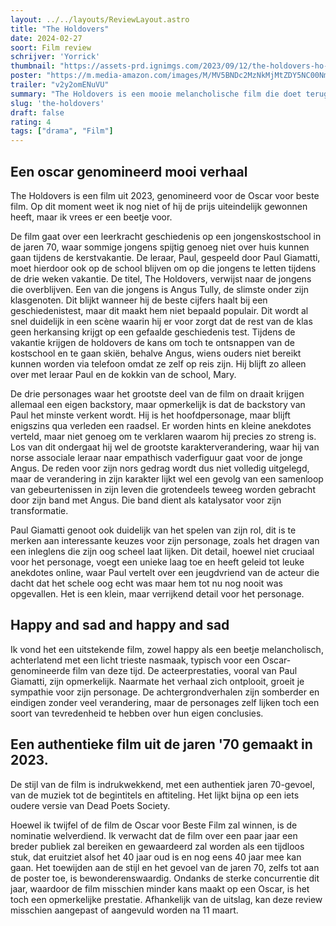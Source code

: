 ```yaml
---
layout: ../../layouts/ReviewLayout.astro
title: "The Holdovers"
date: 2024-02-27
soort: Film review
schrijver: 'Yorrick'
thumbnail: "https://assets-prd.ignimgs.com/2023/09/12/the-holdovers-ho-03095-rgb-1694553924390.jpg?crop=16%3A9&width=888"
poster: "https://m.media-amazon.com/images/M/MV5BNDc2MzNkMjMtZDY5NC00NmQ0LWI1NjctZjRhNWIzZjc4MGRiXkEyXkFqcGdeQXVyMjkwOTAyMDU@._V1_.jpg"
trailer: "v2y2omENuVU"
summary: "The Holdovers is een mooie melancholische film die doet terugdenken aan Dead Poets Society maar dan minder traumatisch. De acteerprestaties zijn sterk en de jaren 70 stijl van filmmaken is nostalgisch en verfrissend tegelijk."
slug: 'the-holdovers'
draft: false
rating: 4
tags: ["drama", "Film"]
---
```


## Een oscar genomineerd mooi verhaal

The Holdovers is een film uit 2023, genomineerd voor de Oscar voor beste film. Op dit moment weet ik nog niet of hij de prijs uiteindelijk gewonnen heeft, maar ik vrees er een beetje voor.

De film gaat over een leerkracht geschiedenis op een jongenskostschool in de jaren 70, waar sommige jongens spijtig genoeg niet over huis kunnen gaan tijdens de kerstvakantie. De leraar, Paul, gespeeld door Paul Giamatti, moet hierdoor ook op de school blijven om op die jongens te letten tijdens de drie weken vakantie. De titel, The Holdovers, verwijst naar de jongens die overblijven. Een van die jongens is Angus Tully, de slimste onder zijn klasgenoten. Dit blijkt wanneer hij de beste cijfers haalt bij een geschiedenistest, maar dit maakt hem niet bepaald populair. Dit wordt al snel duidelijk in een scène waarin hij er voor zorgt dat de rest van de klas geen herkansing krijgt op een gefaalde geschiedenis test. Tijdens de vakantie krijgen de holdovers de kans om toch te ontsnappen van de kostschool en te gaan skiën, behalve Angus, wiens ouders niet bereikt kunnen worden via telefoon omdat ze zelf op reis zijn. Hij blijft zo alleen over met leraar Paul en de kokkin van de school, Mary.

De drie personages waar het grootste deel van de film on draait krijgen allemaal een eigen backstory, maar opmerkelijk is dat de backstory van Paul het minste verkent wordt. Hij is het hoofdpersonage, maar blijft enigszins qua verleden een raadsel. Er worden hints en kleine anekdotes verteld, maar niet genoeg om te verklaren waarom hij precies zo streng is. Los van dit ondergaat hij wel de grootste karakterverandering, waar hij van norse associale leraar naar empathisch vaderfiguur gaat voor de jonge Angus. De reden voor zijn nors gedrag wordt dus niet volledig uitgelegd, maar de verandering in zijn karakter lijkt wel een gevolg van een samenloop van gebeurtenissen in zijn leven die grotendeels teweeg worden gebracht door zijn band met Angus. Die band dient als katalysator voor zijn transformatie.

Paul Giamatti genoot ook duidelijk van het spelen van zijn rol, dit is te merken aan interessante keuzes voor zijn personage, zoals het dragen van een inleglens die zijn oog scheel laat lijken. Dit detail, hoewel niet cruciaal voor het personage, voegt een unieke laag toe en heeft geleid tot leuke anekdotes online, waar Paul vertelt over een jeugdvriend van de acteur die dacht dat het schele oog echt was maar hem tot nu nog nooit was opgevallen. Het is een klein, maar verrijkend detail voor het personage. 

## Happy and sad and happy and sad

Ik vond het een uitstekende film, zowel happy als een beetje melancholisch, achterlatend met een licht trieste nasmaak, typisch voor een Oscar-genomineerde film van deze tijd. De acteerprestaties, vooral van Paul Giamatti, zijn opmerkelijk. Naarmate het verhaal zich ontplooit, groeit je sympathie voor zijn personage. De achtergrondverhalen zijn somberder en eindigen zonder veel verandering, maar de personages zelf lijken toch een soort van tevredenheid te hebben over hun eigen conclusies.

## Een authentieke film uit de jaren '70 gemaakt in 2023.

De stijl van de film is indrukwekkend, met een authentiek jaren 70-gevoel, van de muziek tot de begintitels en aftiteling. Het lijkt bijna op een iets oudere versie van Dead Poets Society.

Hoewel ik twijfel of de film de Oscar voor Beste Film zal winnen, is de nominatie welverdiend. Ik verwacht dat de film over een paar jaar een breder publiek zal bereiken en gewaardeerd zal worden als een tijdloos stuk, dat eruitziet alsof het 40 jaar oud is en nog eens 40 jaar mee kan gaan. Het toewijden aan de stijl en het gevoel van de jaren 70, zelfs tot aan de poster toe, is bewonderenswaardig. Ondanks de sterke concurrentie dit jaar, waardoor de film misschien minder kans maakt op een Oscar, is het toch een opmerkelijke prestatie. Afhankelijk van de uitslag, kan deze review misschien aangepast of aangevuld worden na 11 maart.

